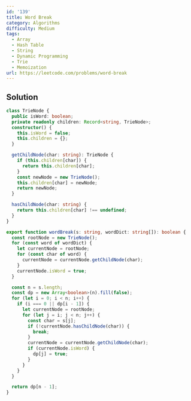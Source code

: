 ```yaml
---
id: '139'
title: Word Break
category: Algorithms
difficulty: Medium
tags:
  - Array
  - Hash Table
  - String
  - Dynamic Programming
  - Trie
  - Memoization
url: https://leetcode.com/problems/word-break
---
```


## Solution

```typescript showLineNumbers
class TrieNode {
  public isWord: boolean;
  private readonly children: Record<string, TrieNode>;
  constructor() {
    this.isWord = false;
    this.children = {};
  }

  getChildNode(char: string): TrieNode {
    if (this.children[char]) {
      return this.children[char];
    }
    const newNode = new TrieNode();
    this.children[char] = newNode;
    return newNode;
  }

  hasChildNode(char: string) {
    return this.children[char] !== undefined;
  }
}

export function wordBreak(s: string, wordDict: string[]): boolean {
  const rootNode = new TrieNode();
  for (const word of wordDict) {
    let currentNode = rootNode;
    for (const char of word) {
      currentNode = currentNode.getChildNode(char);
    }
    currentNode.isWord = true;
  }

  const n = s.length;
  const dp = new Array<boolean>(n).fill(false);
  for (let i = 0; i < n; i++) {
    if (i === 0 || dp[i - 1]) {
      let currentNode = rootNode;
      for (let j = i; j < n; j++) {
        const char = s[j];
        if (!currentNode.hasChildNode(char)) {
          break;
        }
        currentNode = currentNode.getChildNode(char);
        if (currentNode.isWord) {
          dp[j] = true;
        }
      }
    }
  }

  return dp[n - 1];
}
```
